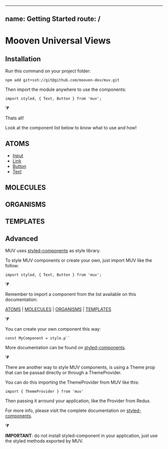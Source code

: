 
---
name: Getting Started
route: /
---

# **M**ooven **U**niversal **V**iews

## Installation

Run this command on your project folder:

`npm add git+ssh://git@github.com/mooven-dev/muv.git`

Then import the module anywhere to use the components:

`import styled, { Text, Button } from 'muv';`

⧩

Thats all! 

Look at the component list below to know what to use and how!


## ATOMS
- [Input](/input)
- [Link](/link)
- [Button](/button)
- [Text](/text)

## MOLECULES

## ORGANISMS

## TEMPLATES

## Advanced

MUV uses [styled-components](https://www.styled-components.com/) as style library.

To style MUV components or create your own, just import MUV like the follow:

`import styled, { Text, Button } from 'muv';`

⧩

Remember to import a component from the list available on this documentation:

[ATOMS](/#atoms) | [MOLECULES](/#molecules) | [ORGANISMS](/#organisms) | [TEMPLATES](/#templates)

⧩

You can create your own component this way:

`const MyComponent = style.p`` `

More documentation can be found on [styled-components](https://www.styled-components.com/).

⧩

There are another way to style MUV components, is using a Theme prop that can  be passad directly or through a ThemeProvider.

You can do this importing the ThemeProvider from MUV like this:

`import { ThemeProvider } from 'muv'`

Then passing it arround your application, like the Provider from Redux.

For more info, please visit the complete documentation on [styled-components](https://www.styled-components.com/docs/advanced).

⧩

**IMPORTANT**: do not install styled-component in your application, just use the styled methods exported by MUV.